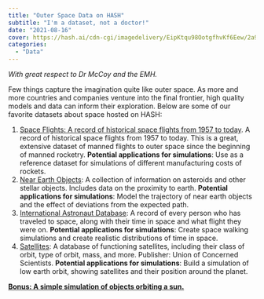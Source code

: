 ```yaml
---
title: "Outer Space Data on HASH"
subtitle: "I'm a dataset, not a doctor!"
date: "2021-08-16"
cover: https://hash.ai/cdn-cgi/imagedelivery/EipKtqu98OotgfhvKf6Eew/2a9ad3cb-6200-4503-229b-d27e21102f00/public
categories: 
  - "Data"
---
```


_With great respect to Dr McCoy and the EMH._

Few things capture the imagination quite like outer space. As more and more countries and companies venture into the final frontier, high quality models and data can inform their exploration. Below are some of our favorite datasets about space hosted on HASH:

1. [Space Flights: A record of historical space flights from 1957 to today](https://hash.ai/@nextspaceflight/spaceflights). A record of historical space flights from 1957 to today. This is a great, extensive dataset of manned flights to outer space since the beginning of manned rocketry. **Potential applications for simulations**: Use as a reference dataset for simulations of different manufacturing costs of rockets.
1. [Near Earth Objects](https://hash.ai/@nasa/neo): A collection of information on asteroids and other stellar objects. Includes data on the proximity to earth. **Potential applications for simulations**: Model the trajectory of near earth objects and the effect of deviations from the expected path.
1. [International Astronaut Database](https://hash.ai/@csis/astronautdatabase): A record of every person who has traveled to space, along with their time in space and what flight they were on. **Potential applications for simulations**: Create space walking simulations and create realistic distributions of time in space.
1. [Satellites](https://hash.ai/@unionconcernedscientists/satellites): A database of functioning satellites, including their class of orbit, type of orbit, mass, and more. Publisher: Union of Concerned Scientists. **Potential applications for simulations**: Build a simulation of low earth orbit, showing satellites and their position around the planet.

[**Bonus: A simple simulation of objects orbiting a sun.**](https://hash.ai/@jon/orbits)
